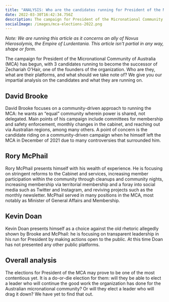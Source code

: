 ```yaml
---
title: "ANALYSIS: Who are the candidates running for President of the Micronational Community of Australia"
date: 2022-03-30T16:42:34.756Z
description: The campaign for President of the Micronational Community of Australia (MCA) has begun, with 3 candidates running to become the successor of Zechariah O'Hair, one of the founders of...
socialImage: /images/mca-elections-2022.png
---
```


_Note: We are running this article as it concerns an ally of Novus Hierosolymis, the Empire of Lurdentania. This article isn't partial in any way, shape or form._

The campaign for President of the Micronational Community of Australia (MCA) has begun, with 3 candidates running to become the successor of Zechariah O'Hair, one of the founders of the organization. Who are they, what are their platforms, and what should we take note of? We give you our impartial analysis on the candidates and what they are running on.

## David Brooke

David Brooke focuses on a community-driven approach to running the MCA: he wants an “equal” community wherein power is shared, not delegated. Main points of his campaign include committees for membership and safety enforcement, monthly changes in the cabinet, and reaching out via Australian regions, among many others. A point of concern is the candidate riding on a community-driven campaign when he himself left the MCA in December of 2021 due to many controversies that surrounded him.

## Rory McPhail

Rory McPhail presents himself with his wealth of experience. He is focusing on stringent reforms to the Cabinet and services, increasing member participation within the community through cleanups and community nights, increasing membership via territorial membership and a foray into social media such as Twitter and Instagram, and reviving projects such as the monthly newsletter. McPhail served in many positions in the MCA, most notably as Minister of General Affairs and Membership.

## Kevin Doan

Kevin Doan presents himself as a choice against the old rhetoric allegedly shown by Brooke and McPhail: he is focusing on transparent leadership in his run for President by making actions open to the public. At this time Doan has not presented any other public platforms.

## Overall analysis

The elections for President of the MCA may prove to be one of the most contentious yet. It is a do-or-die election for them: will they be able to elect a leader who will continue the good work the organization has done for the Australian micronational community? Or will they elect a leader who will drag it down? We have yet to find that out.
